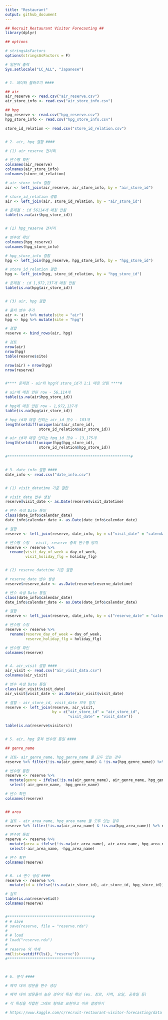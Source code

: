```yaml
---
title: "Restaurant"
output: github_document
---
```


```r
## Recruit Restaurant Visitor Forecasting ##
library(dplyr)

## options

# stringsAsFactors
options(stringsAsFactors = F)

# 일본어 출력
Sys.setlocale("LC_ALL", "Japanese")


# 1. 데이터 불러오기 ####

## air
air_reserve <- read.csv("air_reserve.csv")
air_store_info <- read.csv("air_store_info.csv")

## hpg
hpg_reserve <- read.csv("hpg_reserve.csv")
hpg_store_info <- read.csv("hpg_store_info.csv")

store_id_relation <- read.csv("store_id_relation.csv")


# 2. air, hpg 결합 ####

# (1) air_reserve 전처리

# 변수명 확인
colnames(air_reserve)
colnames(air_store_info)
colnames(store_id_relation)

# air_store_info 결합
air <- left_join(air_reserve, air_store_info, by = "air_store_id")

# store_id_relation 결합
air <- left_join(air, store_id_relation, by = "air_store_id")

# 문제점 : id 56114개 매칭 안됨
table(is.na(air$hpg_store_id))


# (2) hpg_reserve 전처리

# 변수명 확인
colnames(hpg_reserve)
colnames(hpg_store_info)

# hpg_store_info 결합
hpg <- left_join(hpg_reserve, hpg_store_info, by = "hpg_store_id")

# store_id_relation 결합
hpg <- left_join(hpg, store_id_relation, by = "hpg_store_id")

# 문제점 : id 1,972,137개 매칭 안됨
table(is.na(hpg$air_store_id))


# (3) air, hpg 결합

# 출처 변수 추가
air <- air %>% mutate(site = "air")
hpg <- hpg %>% mutate(site = "hpg")

# 결합
reserve <- bind_rows(air, hpg)

# 검토
nrow(air) 
nrow(hpg)
table(reserve$site)

nrow(air) + nrow(hpg)
nrow(reserve)


#**** 문제점 - air와 hpg의 store_id가 1:1 매칭 안됨 ****#

# air에 매칭 안된 row - 56,114개
table(is.na(air$hpg_store_id))

# hpg에 매칭 안된 row - 1,972,137개
table(is.na(hpg$air_store_id))

# hpg_id와 매칭 안되는 air_id 갯수 - 183개
length(setdiff(unique(air$air_store_id), 
               store_id_relation$air_store_id))

# air_id와 매칭 안되는 hpg_id 갯수 - 13,175개
length(setdiff(unique(hpg$hpg_store_id), 
               store_id_relation$hpg_store_id))

#*******************************************************#


# 3. date_info 결합 ####
date_info <- read.csv("date_info.csv")


# (1) visit_datetime 기준 결합

# visit_date 변수 생성
reserve$visit_date <- as.Date(reserve$visit_datetime)

# 변수 속성 Date 통일
class(date_info$calendar_date)
date_info$calendar_date <- as.Date(date_info$calendar_date)

# 결합
reserve <- left_join(reserve, date_info, by = c("visit_date" = "calendar_date"))

# 변수명 수정 - visit, reserve 중복 변수명 방지
reserve <- reserve %>%  
  rename(visit_day_of_week = day_of_week,
         visit_holiday_flg = holiday_flg)


# (2) reserve_datetime 기준 결합

# reserve_date 변수 생성
reserve$reserve_date <- as.Date(reserve$reserve_datetime)

# 변수 속성 Date 통일
class(date_info$calendar_date)
date_info$calendar_date <- as.Date(date_info$calendar_date)

# 결합
reserve <- left_join(reserve, date_info, by = c("reserve_date" = "calendar_date"))

# 변수명 수정
reserve <- reserve %>%  
  rename(reserve_day_of_week = day_of_week,
         reserve_holiday_flg = holiday_flg)

# 변수명 확인
colnames(reserve)


# 4. air_visit 결합 ####
air_visit <- read.csv("air_visit_data.csv")
colnames(air_visit)

# 변수 속성 Date 통일
class(air_visit$visit_date)
air_visit$visit_date <- as.Date(air_visit$visit_date)

# 결합 - air_store_id, visit_date 모두 일치
reserve <- left_join(reserve, air_visit, 
                     by = c("air_store_id" = "air_store_id",
                            "visit_date" = "visit_date"))

table(is.na(reserve$visitors))


# 5. air, hpg 중복 변수명 통일 ####

## genre_name

# 검토- air_genre_name, hpg_genre_name 둘 모두 있는 경우
reserve %>% filter(!is.na(air_genre_name) & !is.na(hpg_genre_name)) %>% nrow

# 변수명 통합
reserve <- reserve %>% 
  mutate(genre = ifelse(!is.na(air_genre_name), air_genre_name, hpg_genre_name)) %>% 
  select(-air_genre_name, -hpg_genre_name)

# 변수 확인
colnames(reserve)


## area

# 검토 - air_area_name, hpg_area_name 둘 모두 있는 경우
reserve %>% filter(!is.na(air_area_name) & !is.na(hpg_area_name)) %>% nrow

# 변수명 통합
reserve <- reserve %>% 
  mutate(area = ifelse(!is.na(air_area_name), air_area_name, hpg_area_name)) %>% 
  select(-air_area_name, -hpg_area_name)

# 변수 확인
colnames(reserve)


# 6. id 변수 생성 ####
reserve <- reserve %>% 
  mutate(id = ifelse(!is.na(air_store_id), air_store_id, hpg_store_id))

# 검토
table(is.na(reserve$id))
colnames(reserve)


#**************************************#
# # save
# save(reserve, file = "reserve.rda")
# 
# # load
# load("reserve.rda")
#
# reserve 외 삭제
rm(list=setdiff(ls(), "reserve"))
#**************************************#



# 6. 분석 ####

# 예약 대비 방문율 변수 생성

# 예약 대비 방문율이 높은 경우의 특징 확인 (ex. 장르, 지역, 요일, 공휴일 등) 

# 각 특징을 적합한 그래프 형태로 표현하고 이유 설명하기 

# https://www.kaggle.com/c/recruit-restaurant-visitor-forecasting/data 
```


